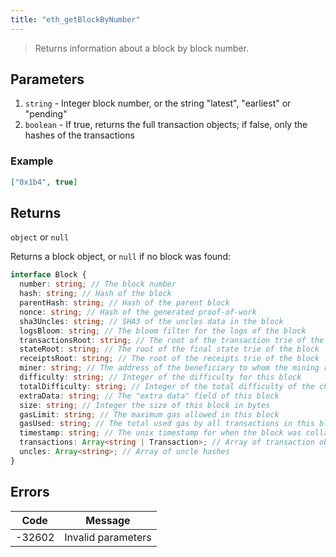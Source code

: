 ```yaml
---
title: "eth_getBlockByNumber"
---
```



> Returns information about a block by block number.

## Parameters

1. `string` - Integer block number, or the string "latest", "earliest" or "pending"
2. `boolean` - If true, returns the full transaction objects; if false, only the hashes of the transactions

### Example

```json
["0x1b4", true]
```

## Returns

`object` or `null`

Returns a block object, or `null` if no block was found:

```typescript
interface Block {
  number: string; // The block number
  hash: string; // Hash of the block
  parentHash: string; // Hash of the parent block
  nonce: string; // Hash of the generated proof-of-work
  sha3Uncles: string; // SHA3 of the uncles data in the block
  logsBloom: string; // The bloom filter for the logs of the block
  transactionsRoot: string; // The root of the transaction trie of the block
  stateRoot: string; // The root of the final state trie of the block
  receiptsRoot: string; // The root of the receipts trie of the block
  miner: string; // The address of the beneficiary to whom the mining rewards were given
  difficulty: string; // Integer of the difficulty for this block
  totalDifficulty: string; // Integer of the total difficulty of the chain until this block
  extraData: string; // The "extra data" field of this block
  size: string; // Integer the size of this block in bytes
  gasLimit: string; // The maximum gas allowed in this block
  gasUsed: string; // The total used gas by all transactions in this block
  timestamp: string; // The unix timestamp for when the block was collated
  transactions: Array<string | Transaction>; // Array of transaction objects, or 32-byte transaction hashes depending on the second parameter
  uncles: Array<string>; // Array of uncle hashes
}
```

## Errors

| Code   | Message            |
| ------ | ------------------ |
| -32602 | Invalid parameters |

```

```
